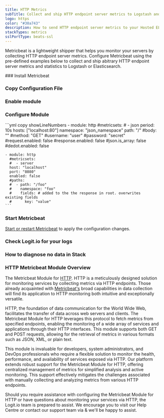 ```yaml
---
title: HTTP Metrics
subTitle: Collect and ship HTTP endpoint server metrics to Logstash and Elasticsearch
logo: https
color: "#30a743"
description: How to send HTTP endpoint server metrics to your Hosted ELK Logstash instance. Configure Metricbeat to send HTTP endpoint server metrics to Elasticsearch.
stackTypes: metrics
sslPortType: beats-ssl
---
```


Metricbeat is a lightweight shipper that helps you monitor your servers 
by collecting HTTP endpoint server metrics. Configure Metricbeat using 
the pre-defined examples below to collect and ship abitrary HTTP 
endpoint server metrics and statistics to Logstash or Elasticsearch.

<Steps>
  ### Install Metricbeat

  <InstallBeat beatname="metricbeat" />

  ### Copy Configuration File

  <MetricbeatOutput />

  ### Enable module

  <EnableMetricbeatModule module="http" />

  ### Configure Module

  <ConfigureMetricbeatModule module="http">
    ```yml copy showLineNumbers
    - module: http
      #metricsets:
      #  - json
      period: 10s
      hosts: ["localhost:80"]
      namespace: "json_namespace"
      path: "/"
      #body: ""
      #method: "GET"
      #username: "user"
      #password: "secret"
      #request.enabled: false
      #response.enabled: false
      #json.is_array: false
      #dedot.enabled: false

    - module: http
      #metricsets:
      #  - server
      host: "localhost"
      port: "8080"
      enabled: false
      #paths:
      #  - path: "/foo"
      #    namespace: "foo"
      #    fields: # added to the the response in root. overwrites existing fields
      #      key: "value"
    ```
  </ConfigureMetricbeatModule>

  ### Start Metricbeat

  [Start or restart Metricbeat](https://www.elastic.co/guide/en/beats/metricbeat/master/metricbeat-starting.html) 
  to apply the configuration changes.

  ### Check Logit.io for your logs

  <LaunchStack utmMedium="logs" utmCampaign="http_metricbeat" source="metrics_http" />

  ### How to diagnose no data in Stack

  <DiagnoseNoData />

</Steps>

### HTTP Metricbeat Module Overview

The Metricbeat Module for [HTTP](/integrations/log-management/protocols/http). HTTP is a meticulously designed solution for monitoring 
services by collecting metrics via HTTP endpoints. Those already acquainted with [Metricbeat's](/integrations/log-management/shippers/metricbeat) 
broad capabilities in data collection will find its application to HTTP monitoring both intuitive and exceptionally versatile.

HTTP, the foundation of data communication for the World Wide Web, facilitates the transfer of data across web servers and clients. 
The Metricbeat Module for HTTP leverages this protocol to fetch metrics from specified endpoints, enabling the monitoring of a wide 
array of services and applications through their HTTP interfaces. This module supports both GET and POST requests, allowing for the 
retrieval of metrics in various formats such as JSON, XML, or plain text.

This module is invaluable for developers, system administrators, and DevOps professionals who require a flexible solution to monitor 
the health, performance, and availability of services exposed via HTTP. Our platform extends robust support for the Metricbeat Module 
for HTTP, offering centralized management of metrics for simplified analysis and active monitoring. This support effectively mitigates 
the challenges associated with manually collecting and analyzing metrics from various HTTP endpoints.

Should you require assistance with configuring the Metricbeat Module for HTTP or have questions about monitoring your services via HTTP, 
the Logit.io team is prepared to assist. We encourage you to visit our Help Centre or contact our support team via 
<IntercomButton text="via live chat" /> & we'll be happy to assist.